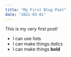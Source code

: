 ```yaml
---
title: "My First Blog Post"
date: "2021-03-01"
---
```


This is my very first post!

* I can use lists
* I can make things _italics_
* I can make things **bold**